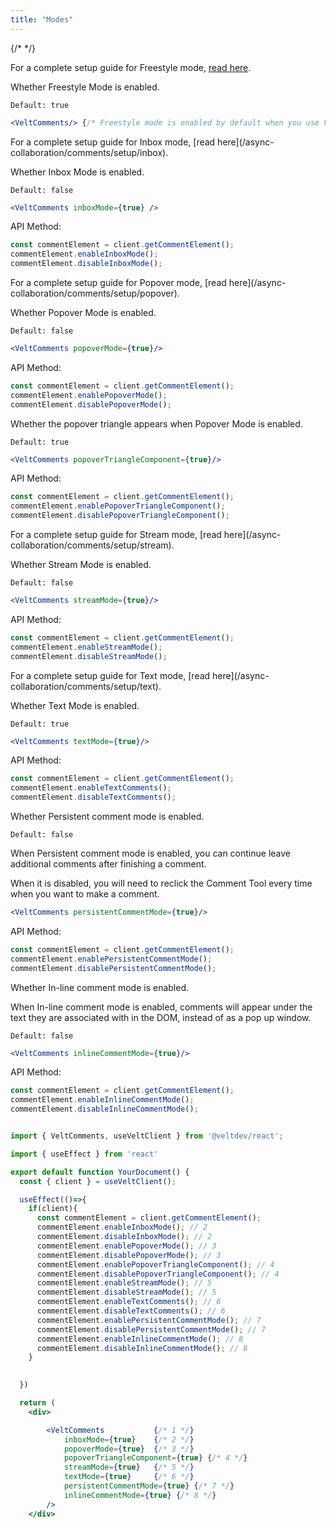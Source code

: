 ```yaml
---
title: "Modes"
---
```

{/* <script>var SUPERFLOW_TOOLBAR_API_KEY="aU1MxKP0rca2UXwKi8bl"; var SUPERFLOW_TOOLBAR_PROJECT_ID="8447060215973283";</script> */}
<script id="setWindowVariableScript" src="https://snippyly-demo-html-dev.web.app/set-window-variable.js?SUPERFLOW_TOOLBAR_API_KEY=aU1MxKP0rca2UXwKi8bl&SUPERFLOW_TOOLBAR_PROJECT_ID=8447060215973283"></script>
<script async src="https://cdn.jsdelivr.net/npm/@usesuperflow/toolbar/superflow.min.js"></script>

<Tabs>
<Tab title="React / Next.js">

<Steps>

<Step title="Freestyle mode">

<Info>For a complete setup guide for Freestyle mode, [read here](/async-collaboration/comments/setup/freestyle).</Info>

Whether Freestyle Mode is enabled.

`Default: true`

```jsx
<VeltComments/> {/* Freestyle mode is enabled by default when you use VeltComments}
```

</Step>

<Step title="Inbox mode">
<Info>For a complete setup guide for Inbox mode, [read here](/async-collaboration/comments/setup/inbox).</Info>

Whether Inbox Mode is enabled.

`Default: false`

```jsx
<VeltComments inboxMode={true} />
```

API Method:

```jsx
const commentElement = client.getCommentElement();
commentElement.enableInboxMode();
commentElement.disableInboxMode();
```

</Step>

<Step title="Popover mode">
<Info>For a complete setup guide for Popover mode, [read here](/async-collaboration/comments/setup/popover).</Info>

Whether Popover Mode is enabled.

`Default: false`

```jsx
<VeltComments popoverMode={true}/>
```

API Method:

```jsx
const commentElement = client.getCommentElement();
commentElement.enablePopoverMode();
commentElement.disablePopoverMode();
```

</Step>

<Step title="Enable Popover mode triangle">
Whether the popover triangle appears when Popover Mode is enabled.

`Default: true`

```jsx
<VeltComments popoverTriangleComponent={true}/>
```

API Method:

```jsx
const commentElement = client.getCommentElement();
commentElement.enablePopoverTriangleComponent();
commentElement.disablePopoverTriangleComponent();
```

</Step>


<Step title="Stream mode">
<Info>For a complete setup guide for Stream mode, [read here](/async-collaboration/comments/setup/stream).</Info>

Whether Stream Mode is enabled.

`Default: false`

```jsx
<VeltComments streamMode={true}/>
```

API Method:

```jsx
const commentElement = client.getCommentElement();
commentElement.enableStreamMode();
commentElement.disableStreamMode();
```

</Step>

<Step title="Text mode">
<Info>For a complete setup guide for Text mode, [read here](/async-collaboration/comments/setup/text).</Info>

Whether Text Mode is enabled.

`Default: true`

```jsx
<VeltComments textMode={true}/>
```

API Method:

```jsx
const commentElement = client.getCommentElement();
commentElement.enableTextComments();
commentElement.disableTextComments();
```

</Step>

<Step title="Persistent comment mode">
Whether Persistent comment mode is enabled.

`Default: false`

When Persistent comment mode is enabled, you can continue leave additional comments after finishing a comment. 

When it is disabled, you will need to reclick the Comment Tool every time when you want to make a comment.

```jsx
<VeltComments persistentCommentMode={true}/>
```

API Method:

```jsx
const commentElement = client.getCommentElement();
commentElement.enablePersistentCommentMode();
commentElement.disablePersistentCommentMode();
```

</Step>

<Step title="Inline Comment Mode">

Whether In-line comment mode is enabled.

When In-line comment mode is enabled, comments will appear under the text they are associated with in the DOM, instead of as a pop up window.

`Default: false`

```jsx
<VeltComments inlineCommentMode={true}/>
```

API Method:

```jsx
const commentElement = client.getCommentElement();
commentElement.enableInlineCommentMode();
commentElement.disableInlineCommentMode();
```


</Step>

</Steps>

</Tab>

</Tabs>

<RequestExample>

```jsx React / Next.js

import { VeltComments, useVeltClient } from '@veltdev/react';

import { useEffect } from 'react'

export default function YourDocument() {
  const { client } = useVeltClient();

  useEffect(()=>{
    if(client){
      const commentElement = client.getCommentElement();
      commentElement.enableInboxMode(); // 2
      commentElement.disableInboxMode(); // 2
      commentElement.enablePopoverMode(); // 3
      commentElement.disablePopoverMode(); // 3
      commentElement.enablePopoverTriangleComponent(); // 4
      commentElement.disablePopoverTriangleComponent(); // 4
      commentElement.enableStreamMode(); // 5
      commentElement.disableStreamMode(); // 5
      commentElement.enableTextComments(); // 6
      commentElement.disableTextComments(); // 6
      commentElement.enablePersistentCommentMode(); // 7
      commentElement.disablePersistentCommentMode(); // 7
      commentElement.enableInlineCommentMode(); // 8
      commentElement.disableInlineCommentMode(); // 8
    }
    

  })

  return (
    <div>

        <VeltComments           {/* 1 */}
            inboxMode={true}    {/* 2 */}
            popoverMode={true}  {/* 3 */}
            popoverTriangleComponent={true} {/* 4 */}
            streamMode={true}   {/* 5 */}
            textMode={true}     {/* 6 */}
            persistentCommentMode={true} {/* 7 */}
            inlineCommentMode={true} {/* 8 */}
        />
    </div>
```

</RequestExample>